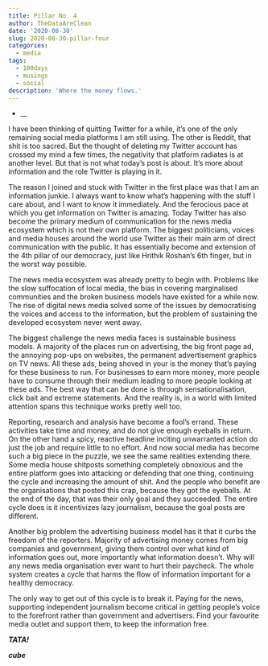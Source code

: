 ```yaml
---
title: Pillar No. 4
author: TheDataAreClean
date: '2020-08-30'
slug: 2020-08-30-pillar-four
categories:
  - media
tags:
  - 100days
  - musings
  - social
description: 'Where the money flows.'
---
```


* __

I have been thinking of quitting Twitter for a while, it's one of the only remaining social media platforms I am still using. The other is Reddit, that shit is too sacred. But the thought of deleting my Twitter account has crossed my mind a few times, the negativity that platform radiates is at another level. But that is not what today's post is about. It's more about information and the role Twitter is playing in it.

The reason I joined and stuck with Twitter in the first place was that I am an information junkie. I always want to know what's happening with the stuff I care about, and I want to know it immediately. And the ferocious pace at which you get information on Twitter is amazing. Today Twitter has also become the primary medium of communication for the news media ecosystem which is not their own platform. The biggest politicians, voices and media houses around the world use Twitter as their main arm of direct communication with the public. It has essentially become and extension of the 4th pillar of our democracy, just like Hrithik Roshan's 6th finger, but in the worst way possible. 

The news media ecosystem was already pretty to begin with. Problems like the slow suffocation of local media, the bias in covering marginalised communities and the broken business models have existed for a while now. The rise of digital news media solved some of the issues by democratising the voices and access to the information, but the problem of sustaining the developed ecosystem never went away. 

The biggest challenge the news media faces is sustainable business models. A majority of the places run on advertising, the big front page ad, the annoying pop-ups on websites, the permanent advertisement graphics on TV news. All these ads, being shoved in your is the money that's paying for these business to run. For businesses to earn more money, more people have to consume through their medium leading to more people looking at these ads. The best way that can be done is through sensationalisation, click bait and extreme statements. And the reality is, in a world with limited attention spans this technique works pretty well too.

Reporting, research and analysis have become a fool's errand. These activities take time and money, and do not give enough eyeballs in return. On the other hand a spicy, reactive headline inciting unwarranted action do just the job and require little to no effort. And now social media has become such a big piece in the puzzle, we see the same realities extending there. Some media house shitposts something completely obnoxious and the entire platform goes into attacking or defending that one thing, continuing the cycle and increasing the amount of shit. And the people who benefit are the organisations that posted this crap, because they got the eyeballs. At the end of the day, that was their only goal and they succeeded. The entire cycle does is it incentivizes lazy journalism, because the goal posts are different.

Another big problem the advertising business model has it that it curbs the freedom of the reporters. Majority of advertising money comes from big companies and government, giving them control over what kind of information goes out, more importantly what information doesn't. Why will any news media organisation ever want to hurt their paycheck. The whole system creates a cycle that harms the flow of information important for a healthy democracy.

The only way to get out of this cycle is to break it. Paying for the news, supporting independent journalism become critical in getting people's voice to the forefront rather than government and advertisers. Find your favourite media outlet and support them, to keep the information free.  

**_TATA!_**

**_cube_**
